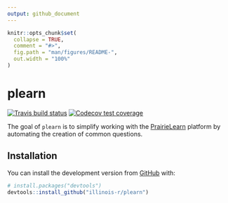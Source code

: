 ```yaml
---
output: github_document
---
```


<!-- README.md is generated from README.Rmd. Please edit that file -->

```r
knitr::opts_chunk$set(
  collapse = TRUE,
  comment = "#>",
  fig.path = "man/figures/README-",
  out.width = "100%"
)
```
# plearn

<!-- badges: start -->
[![Travis build status](https://travis-ci.org/illinois-r/plearn.svg?branch=master)](https://travis-ci.org/illinois-r/plearn)
[![Codecov test coverage](https://codecov.io/gh/illinois-r/plearn/branch/master/graph/badge.svg)](https://codecov.io/gh/illinois-r/plearn?branch=master)
<!-- badges: end -->

The goal of `plearn` is to simplify working with the [PrairieLearn](https://prairielearn.engr.illinois.edu/pl) 
platform by automating the creation of common questions.

## Installation

You can install the development version from [GitHub](https://github.com/illinois-r/plearn) with:

``` r
# install.packages("devtools")
devtools::install_github("illinois-r/plearn")
```

